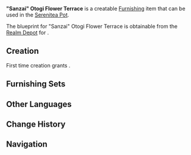 {{Furnishing Infobox
|id             = 374111
|image          = Item Sanzai Otogi Flower Terrace.png
|category       = Outdoor Furnishing
|subcategory    = Fence
|rarity         = 3
|adeptal_energy = 60
|description    = A wooden flower bed commonly found in [[Inazuma City]]. {{sic|\}}Although the art of ikebana is not as famous as that of the tea ceremony, it is one of the most important arts in [[Inazuma]]. However, in recent times, the people do not have much spare [[Mora]] in their hands. Thus, it is difficult for craftsmen skilled in ikebana to make ends meet. Therefore, the [[Yashiro Commission]] has applied for funds for the maintenance of public greenery and installed numerous flower beds in the city to create orders and income for the florists, thus preserving this traditional art in a legal and reasonable way.
|blueprint      = [[Realm Depot]]
|load           = 65
|reduced_load   = 65
}}
'''"Sanzai" Otogi Flower Terrace''' is a creatable [[Furnishing]] item that can be used in the [[Serenitea Pot]].

The blueprint for "Sanzai" Otogi Flower Terrace is obtainable from the [[Realm Depot]] for {{Item|Realm Currency|24|x=160}}.

==Creation==
First time creation grants {{Item|Trust|24|x=60}}.
{{Recipe
|type = Creation
|time = 14h
|Otogi Wood = 8
|sort = Otogi Wood
}}

==Furnishing Sets==
{{Craft Usage}}

==Other Languages==
{{Other Languages
|en      = "Sanzai" Otogi Flower Terrace
|zhs     = 御伽木横置「散彩」花坛
|zhs_rm  = Yùjiā-mù Héngzhì "Sàncǎi" Huātán
|zht     = 御伽木橫置「散彩」花壇
|zht_rm  = Yùjiā-mù Héngzhì "Sàncǎi" Huātán
|zh_tl   = 
|ja      = 御伽の横置き「散彩」花壇
|ja_rm   = Otogi no Yoko'oki "Sanzai" Kadan
|ja_tl   = Otogi Landscape-oriented "Scattered Coloring" Flower Bed
|ko      = 오토기나무 가로 배치 「색채」 화단
|ko_rm   = Otogi-namu Garo Baechi "Saekchae" Hwadan
|ko_tl   = Otogi Tree Horizontal Arrangement "Color" Flower Garden
|es      = Macizo floral de madera de murmurador: Colores por doquier
|es_tl   = Wisperer's Wooden Flower-Bed: Colors All Around
|fr      = Jardinière « Sanzai » en bois de dulcinier
|fr_tl   = "Sanzai" {{Lexicon|Otogi|fr}} Wood Planter
|ru      = Цветочная терраса из отоги «Сандзай»
|ru_tl   = 
|th      = กระถางดอกไม้แนวขวาง "Sanzai" ไม้ Otogi
|th_rm   = Krathang Dokmai Naeo Khwang "Sanzai" Mai Otogi
|th_tl   = 
|vi      = Bồn Hoa Otogi "Sanzai"
|vi_tl   = 
|de      = Blumenbeet „Sanzai“ aus Otogi-Holz
|de_tl   = Flowerbed "Sanzai" from Otogi Wood
|id      = Taman Bunga "Sanzai" dari Otogi
|id_tl   = "Sanzai" Flower Garden from Otogi
|pt      = Canteiro de Flores Horizontal de Madeira Otogi "Cores Dispersas"
|pt_tl   = 
}}

==Change History==
{{Change History|2.2}}

==Navigation==
{{Furnishing Navbox/Exterior|Outdoor Furnishing}}